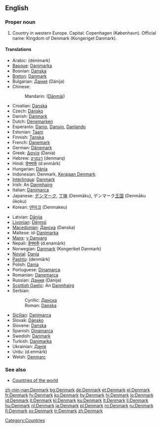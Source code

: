 {{wikipedia}}
==English==

===Proper noun===
{{en-proper noun}}

# Country in western Europe. Capital: Copenhagen (København). Official name: Kingdom of Denmark (Kongeriget Danmark).

====Translations====
{{top}}
* Arabic: {{Arab|[[دانمارك]]}} (dénimark)
* [[Basque]]: [[Danimarka]]
* Bosnian: [[Danska#Bosnian|Danska]] {{f}}
* [[Breton]]: [[Danmark]]
* Bulgarian: [[Дания]] (Dánija) {{f}}
* Chinese:
*: Mandarin: {{zh-ts|丹麥|丹麦}} ([[Dānmài]])
* Croatian: [[Danska#Croatian|Danska]] {{f}}
* Czech: [[Dánsko]]
* Danish: [[Danmark]]
* Dutch: [[Denemarken]]
* Esperanto: [[Danio]], [[Danujo]], [[Danlando]]
* Estonian: [[Taani]]
* Finnish: [[Tanska]]
* French: [[Danemark]] {{m}}
* German: [[Dänemark]]
* Greek: [[Δανία]] (Danía) {{f}}
* Hebrew: [[דנמרק]] (denmarq)
* Hindi: [[डेनमार्क]] (d.enmārk)
* Hungarian: [[Dánia]]
* Indonesian: Denmark, [[Kerajaan Denmark]]
* [[Interlingua]]: [[Danmark]]
* Irish: An [[Danmhairg]] {{f}}
* Italian: [[Danimarca]]
* Japanese: [[デンマーク]], [[丁抹]] (Denmāku), デンマーク[[王国]] (Denmāku ōkoku)
* Korean: [[덴마크]] (Denmakeu)
{{mid}}
* Latvian: [[Dānija]] {{f}}
* [[Livonian]]: [[Dēņmō]]
* [[Macedonian]]: [[Данска]] (Danska) {{f}}
* Maltese: id-[[Danimarka]]
* [[Manx]]: [[y Danvarg]]
* Nepali: [[डेनमार्क]] (d.enamārk)
* Norwegian: [[Danmark]] (Kongeriket Danmark)
* [[Novial]]: [[Dania]]
* [[Pashto]]: {{PSchar|[[ډېنمارک]]}} (denmārk)
* Polish: [[Dania]] {{f}}
* Portuguese: [[Dinamarca]] {{f}}
* Romanian: [[Danemarca]] {{f}}
* Russian: [[Дания]] (Dánija) {{f}}
* [[Scottish Gaelic]]: An [[Danmhairg]] {{f}}
* Serbian:
*: Cyrillic: [[Данска#Serbian|Данска]] {{f}}
*: Roman: [[Danska#Serbian|Danska]] {{f}}
* [[Sicilian]]: [[Danimarca#Sicilian|Danimarca]] {{f}}
* Slovak: [[Dánsko]]
* Slovene: [[Danska#Slovene|Danska]] {{f}}
* Spanish: [[Dinamarca]] {{f}}
* Swedish: [[Danmark]]
* Turkish: [[Danimarka]]
* Ukrainian: [[Данія]] {{f}}
* Urdu: {{ur-Arab|[[ڈنمارک]]}} (d.enmārk)
* Welsh: [[Denmarc]] {{f}}
{{bottom}}

===See also===
* [[Appendix:Countries of the world|Countries of the world]]

[[Category:Countries]]

[[zh-min-nan:Denmark]]
[[bg:Denmark]]
[[de:Denmark]]
[[et:Denmark]]
[[el:Denmark]]
[[fr:Denmark]]
[[fy:Denmark]]
[[ko:Denmark]]
[[hy:Denmark]]
[[hi:Denmark]]
[[io:Denmark]]
[[id:Denmark]]
[[it:Denmark]]
[[kl:Denmark]]
[[ku:Denmark]]
[[lt:Denmark]]
[[li:Denmark]]
[[hu:Denmark]]
[[nl:Denmark]]
[[ja:Denmark]]
[[pl:Denmark]]
[[ro:Denmark]]
[[ru:Denmark]]
[[fi:Denmark]]
[[sv:Denmark]]
[[tr:Denmark]]
[[zh:Denmark]]